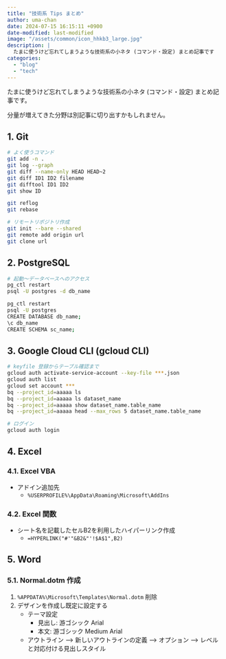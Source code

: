 ```yaml
---
title: "技術系 Tips まとめ"
author: uma-chan
date: 2024-07-15 16:15:11 +0900
date-modified: last-modified
image: "/assets/common/icon_hhkb3_large.jpg"
description: |
  たまに使うけど忘れてしまうような技術系の小ネタ (コマンド・設定) まとめ記事です
categories:
  - "blog"
  - "tech"
---
```


たまに使うけど忘れてしまうような技術系の小ネタ (コマンド・設定) まとめ記事です。

分量が増えてきた分野は別記事に切り出すかもしれません。

## 1. Git

```.sh
# よく使うコマンド
git add -n .
git log --graph
git diff --name-only HEAD HEAD~2
git diff ID1 ID2 filename
git difftool ID1 ID2
git show ID

git reflog
git rebase

# リモートリポジトリ作成
git init --bare --shared
git remote add origin url
git clone url
```

## 2. PostgreSQL

```.sh
# 起動～データベースへのアクセス
pg_ctl restart
psql -U postgres -d db_name

pg_ctl restart
psql -U postgres
CREATE DATABASE db_name;
\c db_name
CREATE SCHEMA sc_name;
```

## 3. Google Cloud CLI (gcloud CLI)

```.sh
# keyfile 登録からテーブル確認まで
gcloud auth activate-service-account --key-file ***.json
gcloud auth list
gcloud set account ***
bq --project_id=aaaaa ls
bq --project_id=aaaaa ls dataset_name
bq --project_id=aaaaa show dataset_name.table_name
bq --project_id=aaaaa head --max_rows 5 dataset_name.table_name
```

```.sh
# ログイン
gcloud auth login
```

## 4. Excel

### 4.1. Excel VBA

- アドイン追加先
    - `%USERPROFILE%\AppData\Roaming\Microsoft\AddIns`

### 4.2. Excel 関数

- シート名を記載したセルB2を利用したハイパーリンク作成
    - `=HYPERLINK("#'"&B2&"'!$A$1",B2)`

## 5. Word

### 5.1. Normal.dotm 作成

1. `%APPDATA%\Microsoft\Templates\Normal.dotm` 削除
1. デザインを作成し既定に設定する
    - テーマ設定
        - 見出し: 游ゴシック Arial
        - 本文: 游ゴシック Medium Arial
    - アウトライン --> 新しいアウトラインの定義 --> オプション --> レベルと対応付ける見出しスタイル
